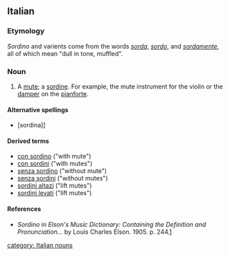 ==Italian==

===Etymology===
''Sordino'' and varients come from the words ''[[sorda]]'', ''[[sordo]]'', and ''[[sordamente]]'', all of which mean "dull in tone, muffled".

===Noun===
{{it-noun|sordini}} 

# A [[mute]]; a [[sordine]]. For example, the mute instrument for the violin or the [[damper]] on the [[pianforte]].

====Alternative spellings====
*[sordina]]

====Derived terms====
 
*[[con sordino]] ("with mute")
*[[con sordini]] ("with mutes")
*[[senza sordino]] ("without mute")
*[[senza sordini]] ("without mutes") 
*[[sordini altazi]] ("lift mutes")
*[[sordini levati]] ("lift mutes") 

====References====
*''Sordino'' in ''Elson's Music Dictionary: Containing the Definition and Pronunciation...'' by Louis Charles Elson. 1905. p. 244.[http://books.google.com/books?id=f10NAAAAIAAJ&pg=PA244&lpg=PA244&dq=sordini+music&source=web&ots=bD-E6ZkgAk&sig=ClRMhhM8gwTZ5i3bSZsCNkFtdCk]

[[category: Italian nouns]]
